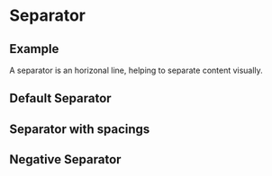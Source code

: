 
<Meta of={SeparatorStories} />

# Separator

## Example

A separator is an horizonal line, helping to separate content visually.

## Default Separator

<Canvas of={SeparatorStories.Separator} />

## Separator with spacings

<Canvas of={SeparatorStories.SeparatorSpacings} />

## Negative Separator


<Canvas of={SeparatorStories.SeparatorNegative} className='storybook-bg-negative'/>

